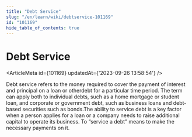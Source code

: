 ```yaml
---
title: "Debt Service"
slug: "/en/learn/wiki/debtservice-101169"
id: "101169"
hide_table_of_contents: true
---
```



# Debt Service

<ArticleMeta id={101169} updatedAt={'2023-09-26 13:58:54'} />
<div className='border-solid border-b border-t-0 my-4 border-[var(--ifm-color-gray-300)]' />

Debt service refers to the money required to cover the payment of interest and principal on a loan or otherdebt for a particular time period. The term can apply both to individual debts, such as a home mortgage or student loan, and corporate or government debt, such as business loans and debt-based securities such as bonds.The ability to service debt is a key factor when a person applies for a loan or a company needs to raise additional capital to operate its business. To “service a debt” means to make the necessary payments on it.

